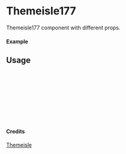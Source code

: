 
<Meta of={Themeisle177} title="Themeisle/Themeisle177" />

# Themeisle177

Themeisle177 component with different props.

#### Example

<Canvas of={Themeisle177.Primary} />

## Usage

```ts
import { Themeisle177 } from "yadl-ui";

const Example = () => {
  return (
      <Themeisle177 />
  );
};

export default Example;
```

#### Credits
[Themeisle](https://themeisle.com/illustrations/)
